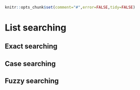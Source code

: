 <!--
%\VignetteEngine{knitr}
%\VignetteIndexEntry{List searching}
-->

```r
knitr::opts_chunk$set(comment="#",error=FALSE,tidy=FALSE)
```

# List searching


## Exact searching



## Case searching



## Fuzzy searching


